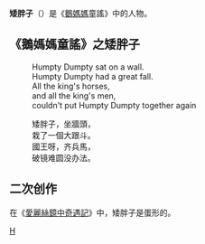 {{unreferenced|time=2011-01-09T13:15:36+00:00}}
'''矮胖子'''（{{lang-en|Humpty Dumpty}}）是《[[鵝媽媽|鵝媽媽]]童謠》中的人物。

==《鵝媽媽童謠》之矮胖子==
:Humpty Dumpty sat on a wall.
:Humpty Dumpty had a great fall. 
:All the king's horses, 
:and all the king's men, 
:couldn't put Humpty Dumpty together again

:矮胖子，坐牆頭， 
:栽了一個大跟斗。
:國王呀，齐兵馬，
:破镜难圆没办法。

==二次创作==
在《[[愛麗絲鏡中奇遇記|愛麗絲鏡中奇遇記]]》中，矮胖子是蛋形的。
{{quote|“當愛麗絲走到離它幾步遠的時候，她看到蛋上面有眼睛、鼻子和嘴。當更靠近時，她清楚地看到這就是著名的“矮胖子”了。”|[[愛麗絲鏡中奇遇記|愛麗絲鏡中奇遇記]]}}

[[Category:英国兒童文學|H]]